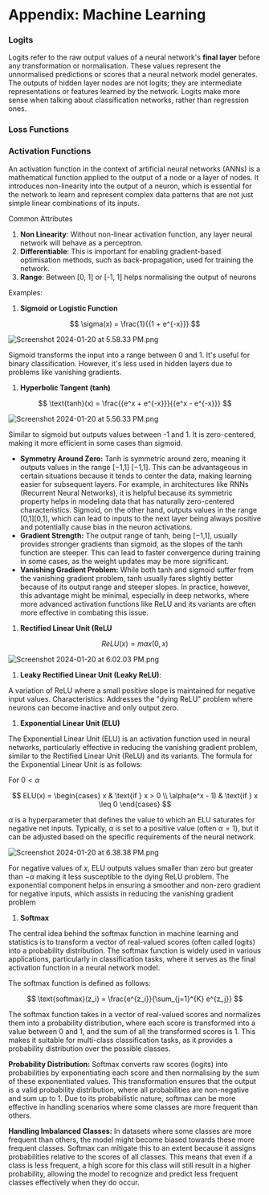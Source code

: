 # Appendix: Machine Learning

### Logits

Logits refer to the raw output values of a neural network's **final layer** before any transformation or normalisation. These values represent the unnormalised predictions or scores that a neural network model generates. The outputs of hidden layer nodes are not logits; they are intermediate representations or features learned by the network. Logits make more sense when talking about classification networks, rather than regression ones.

### Loss Functions

### Activation Functions

An activation function in the context of artificial neural networks (ANNs) is a mathematical function applied to the output of a node or a layer of nodes. It introduces non-linearity into the output of a neuron, which is essential for the network to learn and represent complex data patterns that are not just simple linear combinations of its inputs.

Common Attributes

1. **Non Linearity**: Without non-linear activation function, any layer neural network will behave as a perceptron.
2. **Differentiable**: This is important for enabling gradient-based optimisation methods, such as back-propagation, used for training the network.
3. **Range**: Between [0, 1] or [-1, 1] helps normalising the output of neurons

Examples:

1. **Sigmoid or Logistic Function**

$$
\sigma(x) = \frac{1}{{1 + e^{-x}}}
$$

![Screenshot 2024-01-20 at 5.58.33 PM.png](https://prod-files-secure.s3.us-west-2.amazonaws.com/0823e426-eb53-41bd-9689-c5b6fc456b79/14e45ad8-3701-4ead-8a2f-fa7acd2d32f4/Screenshot_2024-01-20_at_5.58.33_PM.png)

Sigmoid transforms the input into a range between 0 and 1. It's useful for binary classification. However, it's less used in hidden layers due to problems like vanishing gradients.

1. **Hyperbolic Tangent (tanh)**

$$
\text{tanh}(x) = \frac{{e^x + e^{-x}}}{{e^x - e^{-x}}}
$$

![Screenshot 2024-01-20 at 5.56.33 PM.png](https://prod-files-secure.s3.us-west-2.amazonaws.com/0823e426-eb53-41bd-9689-c5b6fc456b79/c29a565b-0246-4a84-8f75-d8da35973e8e/Screenshot_2024-01-20_at_5.56.33_PM.png)

Similar to sigmoid but outputs values between -1 and 1. It is zero-centered, making it more efficient in some cases than sigmoid.

- **Symmetry Around Zero:** Tanh is symmetric around zero, meaning it outputs values in the range [−1,1] [−1,1]. This can be advantageous in certain situations because it tends to center the data, making learning easier for subsequent layers. For example, in architectures like RNNs (Recurrent Neural Networks), it is helpful because its symmetric property helps in modeling data that has naturally zero-centered characteristics. Sigmoid, on the other hand, outputs values in the range [0,1][0,1], which can lead to inputs to the next layer being always positive and potentially cause bias in the neuron activations.
- **Gradient Strength:** The output range of tanh, being [−1,1], usually provides stronger gradients than sigmoid, as the slopes of the tanh function are steeper. This can lead to faster convergence during training in some cases, as the weight updates may be more significant.
- **Vanishing Gradient Problem:** While both tanh and sigmoid suffer from the vanishing gradient problem, tanh usually fares slightly better because of its output range and steeper slopes. In practice, however, this advantage might be minimal, especially in deep networks, where more advanced activation functions like ReLU and its variants are often more effective in combating this issue.

1. **Rectified Linear Unit (ReLU**

$$
ReLU(x)=max(0,x)
$$

![Screenshot 2024-01-20 at 6.02.03 PM.png](https://prod-files-secure.s3.us-west-2.amazonaws.com/0823e426-eb53-41bd-9689-c5b6fc456b79/4d830ebc-6b0f-4c96-8ec7-fe8fd094b573/Screenshot_2024-01-20_at_6.02.03_PM.png)

1. **Leaky Rectified Linear Unit (Leaky ReLU)**:

A variation of ReLU where a small positive slope is maintained for negative input values. Characteristics: Addresses the "dying ReLU" problem where neurons can become inactive and only output zero.

1. **Exponential Linear Unit (ELU)**

The Exponential Linear Unit (ELU) is an activation function used in neural networks, particularly effective in reducing the vanishing gradient problem, similar to the Rectified Linear Unit (ReLU) and its variants. The formula for the Exponential Linear Unit is as follows:

For $0 < \alpha$

$$
ELU(x) = \begin{cases}
x & \text{if } x > 0 \\
\alpha(e^x - 1) & \text{if } x \leq 0
\end{cases}
$$

$\alpha$ is a hyperparameter that defines the value to which an ELU saturates for negative net inputs. Typically, $\alpha$ is set to a positive value (often $\alpha = 1$), but it can be adjusted based on the specific requirements of the neural network.

![Screenshot 2024-01-20 at 6.38.38 PM.png](https://prod-files-secure.s3.us-west-2.amazonaws.com/0823e426-eb53-41bd-9689-c5b6fc456b79/c2b40be1-2e62-45d6-95a2-76134d381542/Screenshot_2024-01-20_at_6.38.38_PM.png)

For negative values of $x$, ELU outputs values smaller than zero but greater than  $-\alpha$ making it less susceptible to the dying ReLU problem. The exponential component helps in ensuring a smoother and non-zero gradient for negative inputs, which assists in reducing the vanishing gradient problem

1. **Softmax**

The central idea behind the softmax function in machine learning and statistics is to transform a vector of real-valued scores (often called logits) into a probability distribution. The softmax function is widely used in various applications, particularly in classification tasks, where it serves as the final activation function in a neural network model.

The softmax function is defined as follows:

$$
\text{softmax}(z_i) = \frac{e^{z_i}}{\sum_{j=1}^{K} e^{z_j}}
$$

The softmax function takes in a vector of real-valued scores and normalizes them into a probability distribution, where each score is transformed into a value between 0 and 1, and the sum of all the transformed scores is 1. This makes it suitable for multi-class classification tasks, as it provides a probability distribution over the possible classes.

**Probability Distribution:** Softmax converts raw scores (logits) into probabilities by exponentiating each score and then normalising by the sum of these exponentiated values. This transformation ensures that the output is a valid probability distribution, where all probabilities are non-negative and sum up to 1. Due to its probabilistic nature, softmax can be more effective in handling scenarios where some classes are more frequent than others.

**Handling Imbalanced Classes:** In datasets where some classes are more frequent than others, the model might become biased towards these more frequent classes. Softmax can mitigate this to an extent because it assigns probabilities relative to the scores of all classes. This means that even if a class is less frequent, a high score for this class will still result in a higher probability, allowing the model to recognize and predict less frequent classes effectively when they do occur.
